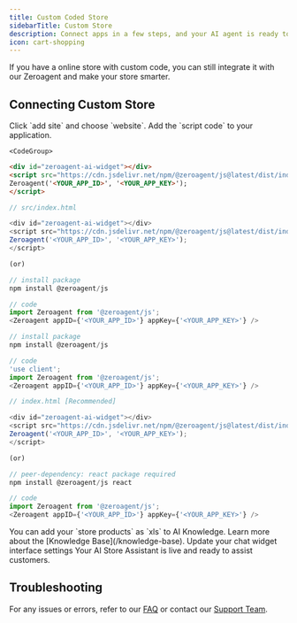 ```yaml
---
title: Custom Coded Store
sidebarTitle: Custom Store
description: Connect apps in a few steps, and your AI agent is ready to work
icon: cart-shopping
---
```


If you have a online store with custom code, you can still integrate it with our Zeroagent and make your store smarter.

## Connecting Custom Store 

<Steps>
  <Step title="🛠️ Select site">
     Click `add site` and choose `website`. 
  </Step>
  <Step title="🔑 Embed SDK">
    Add the `script code` to your application. 

    <CodeGroup>

```html HTML
<div id="zeroagent-ai-widget"></div>
<script src="https://cdn.jsdelivr.net/npm/@zeroagent/js@latest/dist/index.js" type="module" defer></script>
Zeroagent('<YOUR_APP_ID>', '<YOUR_APP_KEY>');
</script>
```

```js React
// src/index.html

<div id="zeroagent-ai-widget"></div>
<script src="https://cdn.jsdelivr.net/npm/@zeroagent/js@latest/dist/index.js" type="module" defer></script>
Zeroagent('<YOUR_APP_ID>', '<YOUR_APP_KEY>');
</script>

(or)

// install package
npm install @zeroagent/js

// code
import Zeroagent from '@zeroagent/js';
<Zeroagent appID={'<YOUR_APP_ID>'} appKey={'<YOUR_APP_KEY>'} />
```

```js Next
// install package
npm install @zeroagent/js

// code
'use client';
import Zeroagent from '@zeroagent/js';
<Zeroagent appID={'<YOUR_APP_ID>'} appKey={'<YOUR_APP_KEY>'} />
```

```js Vue
// index.html [Recommended]

<div id="zeroagent-ai-widget"></div>
<script src="https://cdn.jsdelivr.net/npm/@zeroagent/js@latest/dist/index.js" type="module" defer></script>
Zeroagent('<YOUR_APP_ID>', '<YOUR_APP_KEY>');
</script>

(or)

// peer-dependency: react package required
npm install @zeroagent/js react

// code
import Zeroagent from '@zeroagent/js';
<Zeroagent appID={'<YOUR_APP_ID>'} appKey={'<YOUR_APP_KEY>'} />
```

</CodeGroup>

  </Step>
  <Step title="🗂️ Knowledge Base"> 
  You can add your `store products` as `xls` to AI Knowledge.

   <Note>
    Learn more about the [Knowledge Base](/knowledge-base).
    </Note>

  </Step>

  <Step title="⚙️ Chat Setting"> 
  Update your chat widget interface settings
  </Step>

   <Step title="✅ AI Store Assistant is Live"> 
  Your AI Store Assistant is live and ready to assist customers.
  </Step>
</Steps>

## Troubleshooting

For any issues or errors, refer to our [FAQ](/materials/change-logs) or contact our [Support Team](mailto:support@zeroagent.io?subject=Feedback).
